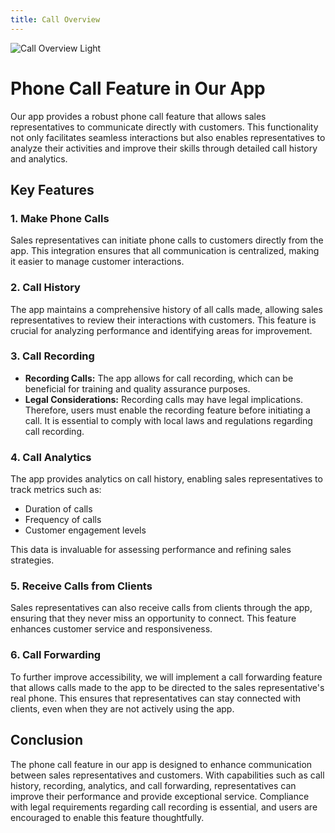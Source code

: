 ```yaml
---
title: Call Overview
---
```


<img
  className="block rounded-2xl shadow-lg"
  src="/images/call-overview.png"
  alt="Call Overview Light"
/>

# Phone Call Feature in Our App

Our app provides a robust phone call feature that allows sales representatives to communicate directly with customers. This functionality not only facilitates seamless interactions but also enables representatives to analyze their activities and improve their skills through detailed call history and analytics.

## Key Features

### 1. Make Phone Calls

Sales representatives can initiate phone calls to customers directly from the app. This integration ensures that all communication is centralized, making it easier to manage customer interactions.

### 2. Call History

The app maintains a comprehensive history of all calls made, allowing sales representatives to review their interactions with customers. This feature is crucial for analyzing performance and identifying areas for improvement.

### 3. Call Recording

- **Recording Calls:** The app allows for call recording, which can be beneficial for training and quality assurance purposes.
- **Legal Considerations:** Recording calls may have legal implications. Therefore, users must enable the recording feature before initiating a call. It is essential to comply with local laws and regulations regarding call recording.

### 4. Call Analytics

The app provides analytics on call history, enabling sales representatives to track metrics such as:

- Duration of calls
- Frequency of calls
- Customer engagement levels

This data is invaluable for assessing performance and refining sales strategies.

### 5. Receive Calls from Clients

Sales representatives can also receive calls from clients through the app, ensuring that they never miss an opportunity to connect. This feature enhances customer service and responsiveness.

### 6. Call Forwarding

To further improve accessibility, we will implement a call forwarding feature that allows calls made to the app to be directed to the sales representative's real phone. This ensures that representatives can stay connected with clients, even when they are not actively using the app.

## Conclusion

The phone call feature in our app is designed to enhance communication between sales representatives and customers. With capabilities such as call history, recording, analytics, and call forwarding, representatives can improve their performance and provide exceptional service. Compliance with legal requirements regarding call recording is essential, and users are encouraged to enable this feature thoughtfully.
